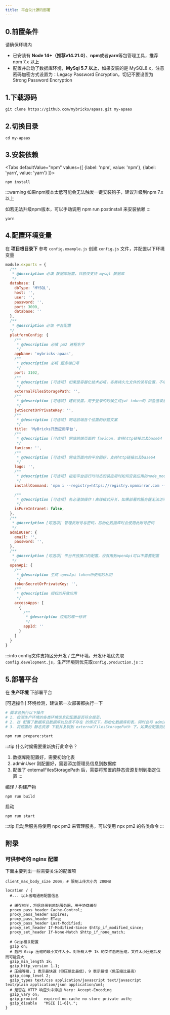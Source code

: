 ```yaml
---
title: 平台Git源码部署
---
```




## 0.前置条件
请确保环境内
- 已安装有 **Node 14+（推荐v14.21.0）**、**npm**或者**yarn**等包管理工具，推荐 npm 7.x 以上
- 配置并启动了数据库环境，**MySql 5.7 以上**，如果安装的是 MySQL8.x，注意密码加密方式设置为：Legacy Password Encryption，切记不要设置为 Strong Password Encryption

## 1.下载源码
```
git clone https://github.com/mybricks/apaas.git my-apaas
```

## 2.切换目录
```
cd my-apaas
```

## 3.安装依赖
<Tabs
  defaultValue="npm"
  values={[
    {label: 'npm', value: 'npm'},
    {label: 'yarn', value: 'yarn'}
  ]}>
  <TabItem value="npm">
  ```
  npm install
  ```
  :::warning
  如果npm版本太低可能会无法触发一键安装钩子，建议升级到npm 7.x以上

  如若无法升级npm版本，可以手动调用 npm run postinstall 来安装依赖
  :::
  </TabItem>
  <TabItem value="yarn">
  ```
  yarn
  ```
  </TabItem>
</Tabs>

## 4.配置环境变量
在 **项目根目录下** 参考 `config.example.js` 创建 `config.js` 文件，并配置以下环境变量
``` javascript
module.exports = {
  /**
   * @description 必填 数据库配置，目前仅支持 mysql 数据库
   */
  database: {
    dbType: 'MYSQL',
    host: '',
    user: '',
    password: '',
    port: 3000,
    database: ''
  },
  /**
   * @description 必填 平台配置 
  */
  platformConfig: {
    /** 
     * @description 必填 pm2 进程名字
     */
    appName: 'mybricks-apaas',
    /**
     * @description 必填 服务端口号
     */
    port: 3102,
    /**
     * @description [可选项] 如果是容器化技术必填，各类持久化文件的读写位置，不填写时默认取当前路径的根目录，使用绝对路径
     */
    externalFilesStoragePath: '',
    /**
     * @description [可选项] 建议设置，用于登录的时候生成jwt token的 加盐值或者私钥，可以填写一个不容易生成的随机值
     */
    jwtSecretOrPrivateKey: '',
    /** 
     * @description [可选项] 网站前端各个位置的标题文案
     */
    title: 'MyBricks开放应用平台',
    /**
     * @description [可选项] 网站前端页面的 favicon，支持http链接以及base64
     */
    favicon: '',
    /**
     * @description [可选项] 网站页面内的平台图标，支持http链接以及base64
     */
    logo: '',
    /**
     * @description [可选项] 指定平台运行时动态安装应用时如何安装应用的node_modules依赖，默认值为 npm i --registry=https://registry.npmmirror.com --production
     */
    installCommand: 'npm i --registry=https://registry.npmmirror.com --production',

    /**
     * @description [可选项] 务必谨慎操作！离线模式开关，如果部署的服务器无法访问外网的（如myBricks的中心化服务 以及 各类Cdn），请开启此开关，开启后会开启离线模式
     */
    isPureIntranet: false,
  },
  /**
   * @description [可选项] 管理员账号与密码，初始化数据库时会使用此账号密码
   */
  adminUser: {
    email: '',
    password: '',
  },
  /**
   * @description [可选项] 平台开放接口的配置，没有用到openApi可以不需要配置
   */
  openApi: {
    /**
     * @description 生成 openApi token所使用的私钥
     */
    tokenSecretOrPrivateKey: '',
    /**
     * @description 授权的开放应用
     */
    accessApps: [
      {
        /**
         * @description 应用的唯一标识
         */
        appId: ''
      }
    ]
  }
}
```
:::info
config文件支持区分开发 / 生产环境，开发环境优先取`config.development.js`，生产环境则优先取`config.production.js`
:::


## 5.部署平台
在 **生产环境** 下部署平台

[可选操作] 环境检测，建议第一次部署都执行一下
```bash
# 脚本会执行以下操作
# 1. 检测生产环境的各类环境信息和配置是否符合规范，
# 2. 在 配置了数据库且数据库以及表不存在 的情况下，初始化数据库和表，同时会将 adminUser 信息添加为管理员
# 3. 将预置的 静态资源 下载并复制到 externalFilesStoragePath 下，如果没配置则是默认路径

npm run prepare:start
```

:::tip
什么时候需要重新执行此命令？
1. 数据库刚配置好，需要初始化表
2. adminUser 刚配置好，需要添加管理员信息到数据库
3. 配置了 externalFilesStoragePath 后，需要将预置的静态资源复制到指定位置
:::


编译 / 构建产物
```
npm run build
```
启动
```
npm run start
```

:::tip
启动后服务将使用 npx pm2 来管理服务，可以使用 npx pm2 的各类命令
:::

## 附录

### 可供参考的 nginx 配置
下面主要列出一些需要关注的配置项
```nginx
client_max_body_size 200m; # 限制上传大小为 200MB

location / {
  #... 以上省略通用配置信息

  # 缓存相关，将信息带到原始服务器，用于协商缓存
  proxy_pass_header Cache-Control;
  proxy_pass_header Expires;
  proxy_pass_header ETag;
  proxy_pass_header Last-Modified;
  proxy_set_header If-Modified-Since $http_if_modified_since;
  proxy_set_header If-None-Match $http_if_none_match;

  # Gzip相关配置
  gzip on;
  # 启用 Gzip 压缩的最小文件大小。对所有大于 1k 的文件启用压缩，文件太小压缩后反而可能变大
  gzip_min_length 1k;
  gzip_http_version 1.1;
  # 压缩等级，1 表示最快速（但压缩比最低），9 表示最慢（但压缩比最高）
  gzip_comp_level 2;
  gzip_types text/css application/javascript text/javascript text/plain application/json application/xml;
  # 是否在 HTTP 响应头中添加 Vary: Accept-Encoding
  gzip_vary on;
  gzip_proxied   expired no-cache no-store private auth;
  gzip_disable   "MSIE [1-6]\.";
}
```